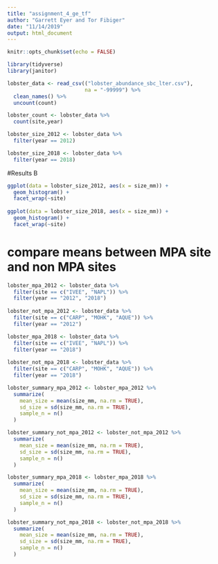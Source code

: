 ```yaml
---
title: "assignment_4_ge_tf"
author: "Garrett Eyer and Tor Fibiger"
date: "11/14/2019"
output: html_document
---
```


```r
knitr::opts_chunk$set(echo = FALSE)
```


```r

library(tidyverse)
library(janitor)

lobster_data <- read_csv(("lobster_abundance_sbc_lter.csv"),
                         na = "-99999") %>% 
  clean_names() %>% 
  uncount(count)

lobster_count <- lobster_data %>% 
  count(site,year)

lobster_size_2012 <- lobster_data %>% 
  filter(year == 2012)

lobster_size_2018 <- lobster_data %>% 
  filter(year == 2018)
```


#Results B

```r
ggplot(data = lobster_size_2012, aes(x = size_mm)) +
  geom_histogram() +
  facet_wrap(~site)
  
ggplot(data = lobster_size_2018, aes(x = size_mm)) +
  geom_histogram() +
  facet_wrap(~site)
```

# compare means between MPA site and non MPA sites

```r
lobster_mpa_2012 <- lobster_data %>%
  filter(site == c("IVEE", "NAPL")) %>% 
  filter(year == "2012", "2018")
  
lobster_not_mpa_2012 <- lobster_data %>% 
  filter(site == c("CARP", "MOHK", "AQUE")) %>% 
  filter(year == "2012")

lobster_mpa_2018 <- lobster_data %>%
  filter(site == c("IVEE", "NAPL")) %>% 
  filter(year == "2018")
  
lobster_not_mpa_2018 <- lobster_data %>% 
  filter(site == c("CARP", "MOHK", "AQUE")) %>% 
  filter(year == "2018")

```

```r

lobster_summary_mpa_2012 <- lobster_mpa_2012 %>% 
  summarize(
    mean_size = mean(size_mm, na.rm = TRUE),
    sd_size = sd(size_mm, na.rm = TRUE),
    sample_n = n()
  )

lobster_summary_not_mpa_2012 <- lobster_not_mpa_2012 %>% 
  summarize(
    mean_size = mean(size_mm, na.rm = TRUE),
    sd_size = sd(size_mm, na.rm = TRUE),
    sample_n = n()
  )

lobster_summary_mpa_2018 <- lobster_mpa_2018 %>% 
  summarize(
    mean_size = mean(size_mm, na.rm = TRUE),
    sd_size = sd(size_mm, na.rm = TRUE),
    sample_n = n()
  )

lobster_summary_not_mpa_2018 <- lobster_not_mpa_2018 %>% 
  summarize(
    mean_size = mean(size_mm, na.rm = TRUE),
    sd_size = sd(size_mm, na.rm = TRUE),
    sample_n = n()
  )
```

